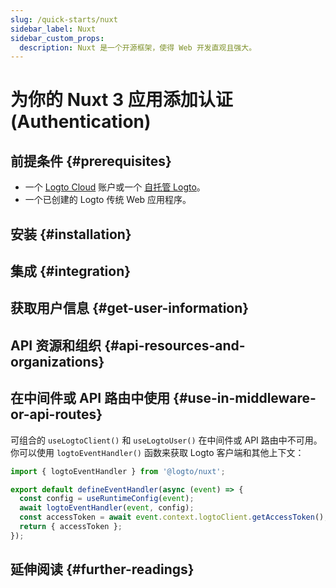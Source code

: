 ```yaml
---
slug: /quick-starts/nuxt
sidebar_label: Nuxt
sidebar_custom_props:
  description: Nuxt 是一个开源框架，使得 Web 开发直观且强大。
---
```




# 为你的 Nuxt 3 应用添加认证 (Authentication)

<GuideTip />

## 前提条件 \{#prerequisites}

- 一个 [Logto Cloud](https://cloud.logto.io) 账户或一个 [自托管 Logto](/introduction/set-up-logto-oss)。
- 一个已创建的 Logto 传统 Web 应用程序。

## 安装 \{#installation}

<Installation />

## 集成 \{#integration}

<Integration />

## 获取用户信息 \{#get-user-information}

<GetUserInformation />

## API 资源和组织 \{#api-resources-and-organizations}

<ApiResources />

## 在中间件或 API 路由中使用 \{#use-in-middleware-or-api-routes}

可组合的 `useLogtoClient()` 和 `useLogtoUser()` 在中间件或 API 路由中不可用。你可以使用 `logtoEventHandler()` 函数来获取 Logto 客户端和其他上下文：

```ts title="api/auth/get-access-token.ts"
import { logtoEventHandler } from '@logto/nuxt';

export default defineEventHandler(async (event) => {
  const config = useRuntimeConfig(event);
  await logtoEventHandler(event, config);
  const accessToken = await event.context.logtoClient.getAccessToken();
  return { accessToken };
});
```

## 延伸阅读 \{#further-readings}

<FurtherReadings />
